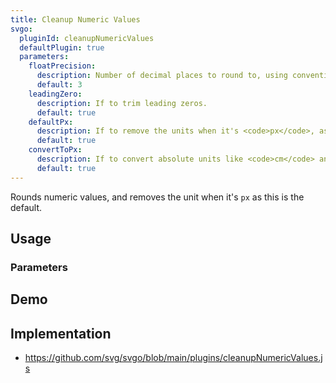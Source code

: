 ```yaml
---
title: Cleanup Numeric Values
svgo:
  pluginId: cleanupNumericValues
  defaultPlugin: true
  parameters:
    floatPrecision:
      description: Number of decimal places to round to, using conventional rounding rules.
      default: 3
    leadingZero:
      description: If to trim leading zeros.
      default: true
    defaultPx:
      description: If to remove the units when it's <code>px</code>, as this is the default if not specified.
      default: true
    convertToPx:
      description: If to convert absolute units like <code>cm</code> and <code>in</code> to <code>px</code>.
      default: true
---
```


Rounds numeric values, and removes the unit when it's `px` as this is the default.

## Usage

<PluginUsage/>

### Parameters

<PluginParams/>

## Demo

<PluginDemo/>

## Implementation

* https://github.com/svg/svgo/blob/main/plugins/cleanupNumericValues.js
